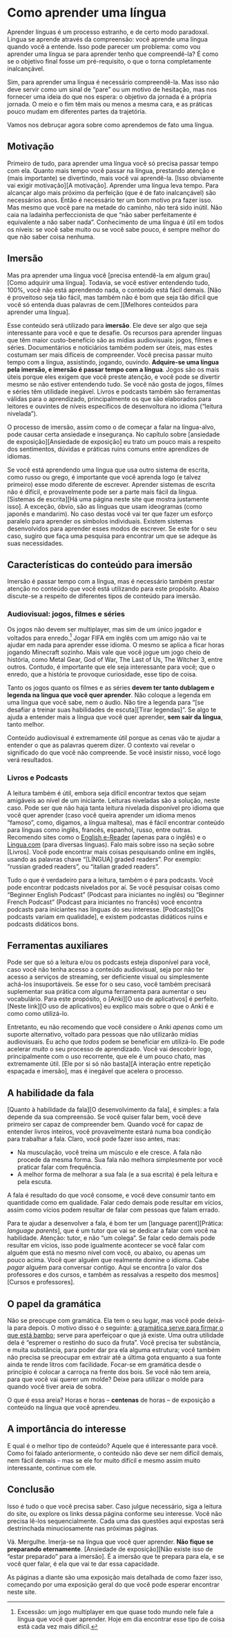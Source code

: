 # Como aprender uma língua {-}

Aprender línguas é um processo estranho, e de certo modo paradoxal. Língua se aprende através da compreensão: você aprende uma língua quando você a entende. Isso pode parecer um problema: como vou aprender uma língua se para aprender tenho que compreendê-la? É como se o objetivo final fosse um pré-requisito, o que o torna completamente inalcançável.

Sim, para aprender uma língua é necessário compreendê-la. Mas isso não deve servir como um sinal de "pare" ou um motivo de hesitação, mas nos fornecer uma ideia do que nos espera: o objetivo da jornada é a própria jornada. O meio e o fim têm mais ou menos a mesma cara, e as práticas pouco mudam em diferentes partes da trajetória.

Vamos nos debruçar agora sobre como aprendemos de fato uma língua.

## Motivação {-}

Primeiro de tudo, para aprender uma língua você só precisa passar tempo com ela. Quanto mais tempo você passar na língua, prestando atenção e (mais importante) se divertindo, mais você vai aprendê-la. [Isso obviamente vai exigir motivação][A motivação]. Aprender uma língua leva tempo. Para alcançar algo mais próximo da perfeição (que é de fato inalcançável) são necessários anos. Então é necessário ter um bom motivo pra fazer isso. Mas mesmo que você pare na metade do caminho, não terá sido inútil. Não caia na ladainha perfeccionista de que "não saber perfeitamente é equivalente a não saber nada". Conhecimento de uma língua é útil em todos os níveis: se você sabe muito ou se você sabe pouco, é sempre melhor do que não saber coisa nenhuma. 

## Imersão {-}

Mas pra aprender uma língua você [precisa entendê-la em algum grau][Como adquirir uma língua]. Todavia, se você estiver entendendo tudo, 100%, você não está aprendendo nada, o conteúdo está fácil demais. [Não é proveitoso seja tão fácil, mas também não é bom que seja tão difícil que você só entenda duas palavras de cem.][Melhores conteúdos para aprender uma língua].

Esse conteúdo será utilizado para **imersão**. Ele deve ser algo que seja interessante para você e que te desafie. Os recursos para aprender línguas que têm maior custo-benefício são as mídias audiovisuais: jogos, filmes e séries. Documentários e noticiários também podem ser úteis, mas estes costumam ser mais difíceis de compreender. Você precisa passar muito tempo com a língua, assistindo, jogando, ouvindo. **Adquire-se uma língua pela imersão, e imersão é passar tempo com a língua**. Jogos são os mais úteis porque eles exigem que você preste atenção, e você pode se divertir mesmo se não estiver entendendo tudo. Se você não gosta de jogos, filmes e séries têm utilidade inegável. Livros e podcasts também são ferramentas válidas para o aprendizado, principalmente os que são elaborados para leitores e ouvintes de níveis específicos de desenvoltura no idioma ("leitura nivelada").

O processo de imersão, assim como o de começar a falar na língua-alvo, pode causar certa ansiedade e insegurança. No capítulo sobre [ansiedade de exposição][Ansiedade de exposição] eu trato um pouco mais a respeito dos sentimentos, dúvidas e práticas ruins comuns entre aprendizes de idiomas.

Se você está aprendendo uma língua que usa outro sistema de escrita, como russo ou grego, é importante que você aprenda logo (e talvez primeiro) esse modo diferente de escrever. Aprender sistemas de escrita não é difícil, e provavelmente pode ser a parte mais fácil da língua. [Sistemas de escrita][Há uma página neste site que mostra justamente isso]. A exceção, óbvio, são as línguas que usam ideogramas (como japonês e mandarim). No caso destas você vai ter que fazer um esforço paralelo para aprender os símbolos individuais. Existem sistemas desenvolvidos para aprender esses modos de escrever. Se este for o seu caso, sugiro que faça uma pesquisa para encontrar um que se adeque às suas necessidades.

## Características do conteúdo para imersão 

Imersão é passar tempo com a língua, mas é necessário também prestar atenção no conteúdo que você está utilizando para este propósito. Abaixo discute-se a respeito de diferentes tipos de conteúdo para imersão.

### Audiovisual: jogos, filmes e séries

Os jogos não devem ser multiplayer, mas sim de um único jogador e voltados para enredo.^[Excessão: um jogo multiplayer em que quase todo mundo nele fale a língua que você quer aprender. Hoje em dia encontrar esse tipo de coisa está cada vez mais difícil.] Jogar FIFA em inglês com um amigo não vai te ajudar em nada para aprender esse idioma. O mesmo se aplica a ficar horas jogando Minecraft sozinho. Mais vale que você jogue um jogo cheio de história, como Metal Gear, God of War, The Last of Us, The Witcher 3, entre outros. Contudo, é importante que ele seja interessante para você; que o enredo, que a história te provoque curiosidade, esse tipo de coisa. 

Tanto os jogos quanto os filmes e as séries **devem ter tanto dublagem e legenda na língua que você quer aprender**. Não coloque a legenda em uma língua que você sabe, nem o áudio. Não tire a legenda para "[se desafiar a treinar suas habilidades de escuta][Tirar legendas]". Se algo te ajuda a entender mais a língua que você quer aprender, **sem sair da língua**, tanto melhor.

Conteúdo audiovisual é extremamente útil porque as cenas vão te ajudar a entender o que as palavras querem dizer. O contexto vai revelar o significado do que você não compreende. Se você insistir nisso, você logo verá resultados.

### Livros e Podcasts

A leitura também é útil, embora seja difícil encontrar textos que sejam amigáveis ao nível de um iniciante. Leituras niveladas são a solução, neste caso. Pode ser que não haja tanta leitura nivelada disponível pro idioma que você quer aprender (caso você queira aprender um idioma menos "famoso", como, digamos, a língua maltesa), mas é fácil encontrar conteúdo para línguas como inglês, francês, espanhol, russo, entre outras. Recomendo sites como o [English e-Reader](https://english-e-reader.net/findbook/) (apenas para o inglês) e o [Lingua.com](https://www.lingua.com/) (para diversas línguas). Falo mais sobre isso na seção sobre [Livros]. Você pode encontrar mais coisas pesquisando online em inglês, usando as palavras chave "[LÍNGUA] graded readers". Por exemplo: "russian graded readers", ou "italian graded readers".

Tudo o que é verdadeiro para a leitura, também o é para podcasts. Você pode encontrar podcasts nivelados por aí. Se você pesquisar coisas como "Beginner English Podcast" (Podcast para iniciantes no inglês) ou "Beginner French Podcast" (Podcast para iniciantes no francês) você encontra podcasts para iniciantes nas línguas do seu interesse. [Podcasts][Os podcasts variam em qualidade], e existem podcastas didáticos ruins e podcasts didáticos bons.

## Ferramentas auxiliares

Pode ser que só a leitura e/ou os podcasts esteja disponível para você, caso você não tenha acesso a conteúdo audiovisual, seja por não ter acesso a serviços de streaming, ser deficiente visual ou simplesmente achá-los insuportáveis. Se esse for o seu caso, você também precisará suplementar sua prática com alguma ferramenta para aumentar o seu vocabulário. Para este propósito, o [Anki][O uso de aplicativos] é perfeito. [Neste link][O uso de aplicativos] eu explico mais sobre o que o Anki é e como como utilizá-lo.

Entretanto, eu não recomendo que você considere o Anki _apenas_ como um suporte alternativo, voltado para pessoas que não utilizarão mídias audiovisuais. Eu acho que _todos_ podem se beneficiar em utilizá-lo. Ele pode acelerar _muito_ o seu processo de aprendizado. Você vai descobrir logo, principalmente com o uso recorrente, que ele é um pouco chato, mas extremamente útil. [Ele por si só não basta][A interação entre repetição espaçada e imersão], mas é inegável que acelera o processo. 

## A habilidade da fala

[Quanto à habilidade da fala][O desenvolvimento da fala], é simples: a fala depende da sua compreensão. Se você quiser falar bem, você deve primeiro ser capaz de compreender bem. Quando você for capaz de entender livros inteiros, você provavelmente estará numa boa condição para trabalhar a fala. Claro, você pode fazer isso antes, mas:

- Na musculação, você treina um músculo e ele cresce. A fala não procede da mesma forma. Sua fala não melhora simplesmente por você praticar falar com frequência. 
- A melhor forma de melhorar a sua fala (e a sua escrita) é pela leitura e pela escuta.

A fala é resultado do que você consome, e você deve consumir tanto em quantidade como em qualidade. Falar cedo demais pode resultar em vícios, assim como vícios podem resultar de falar com pessoas que falam errado.

Para te ajudar a desenvolver a fala, é bom ter um [language parent][Prática: _language parents_], que é um tutor que vai se dedicar a falar com você na habilidade. Atenção: tutor, e não "um colega". Se falar cedo demais pode resultar em vícios, isso pode igualmente acontecer se você falar com alguém que está no mesmo nível com você, ou abaixo, ou apenas um pouco acima. Você quer alguém que realmente domine o idioma. Cabe _pagar_ alguém para conversar contigo. Aqui se encontra [o valor dos professores e dos cursos, e também as ressalvas a respeito dos mesmos][Cursos e professores].

## O papel da gramática

Não se preocupe com gramática. Ela tem o seu lugar, mas você pode deixá-la para depois. O motivo disso é o seguinte: [a gramática serve para firmar o que está bambo][O papel da gramática]; serve para aperfeiçoar o que já existe. Uma outra utilidade dela é "espremer o restinho do suco da fruta". Você precisa ter substância, e muita substância, para poder dar pra ela alguma estrutura; você também não precisa se preocupar em extrair até a última gota enquanto a sua fonte ainda te rende litros com facilidade. Focar-se em gramática desde o princípio é colocar a carroça na frente dos bois. Se você não tem areia, para que você vai querer um molde? Deixe para utilizar o molde para quando você tiver areia de sobra. 

O que é essa areia? Horas e horas -- **centenas** de horas -- de exposição a conteúdo na língua que você aprendeu. 

## A importância do interesse

E qual é o melhor tipo de conteúdo? Aquele que é interessante para você. Como foi falado anteriormente, o conteúdo não deve ser nem difícil demais, nem fácil demais -- mas se ele for muito difícil e mesmo assim muito interessante, continue com ele.

## Conclusão

Isso é tudo o que você precisa saber. Caso julgue necessário, siga a leitura do site, ou explore os links dessa página conforme seu interesse. Você não precisa lê-los sequencialmente. Cada uma das questões aqui expostas será destrinchada minuciosamente nas próximas páginas.

Vá. Mergulhe. Imerja-se na língua que você quer aprender. **Não fique se preparando eternamente**. [Ansiedade de exposição][Não existe isso de "estar preparado" para a imersão]. É a imersão que te prepara para ela, e se você quer falar, é ela que vai te dar essa capacidade.

As páginas a diante são uma exposição mais detalhada de como fazer isso, começando por uma exposição geral do que você pode esperar encontrar neste site. 
